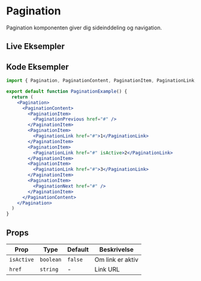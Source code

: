 
# Pagination

Pagination komponenten giver dig sideinddeling og navigation.

## Live Eksempler

<StorybookEmbed story="components-pagination--default" />

<StorybookEmbed story="components-pagination--with-many-pages" />

<StorybookEmbed story="components-pagination--compact" />

## Kode Eksempler

```jsx
import { Pagination, PaginationContent, PaginationItem, PaginationLink, PaginationNext, PaginationPrevious } from '@nostromo/ui-core'

export default function PaginationExample() {
  return (
    <Pagination>
      <PaginationContent>
        <PaginationItem>
          <PaginationPrevious href="#" />
        </PaginationItem>
        <PaginationItem>
          <PaginationLink href="#">1</PaginationLink>
        </PaginationItem>
        <PaginationItem>
          <PaginationLink href="#" isActive>2</PaginationLink>
        </PaginationItem>
        <PaginationItem>
          <PaginationLink href="#">3</PaginationLink>
        </PaginationItem>
        <PaginationItem>
          <PaginationNext href="#" />
        </PaginationItem>
      </PaginationContent>
    </Pagination>
  )
}
```

## Props

| Prop | Type | Default | Beskrivelse |
|------|------|---------|-------------|
| `isActive` | `boolean` | `false` | Om link er aktiv |
| `href` | `string` | - | Link URL |
